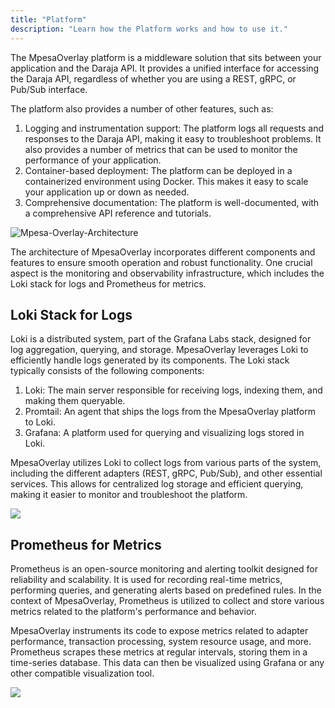 ```yaml
---
title: "Platform"
description: "Learn how the Platform works and how to use it."
---
```


The MpesaOverlay platform is a middleware solution that sits between your application and the Daraja API.
It provides a unified interface for accessing the Daraja API, regardless of whether you are using a REST, gRPC, or Pub/Sub interface.

The platform also provides a number of other features, such as:

1. Logging and instrumentation support: The platform logs all requests and responses to the Daraja API, making it easy to troubleshoot problems.
   It also provides a number of metrics that can be used to monitor the performance of your application.
2. Container-based deployment: The platform can be deployed in a containerized environment using Docker.
   This makes it easy to scale your application up or down as needed.
3. Comprehensive documentation: The platform is well-documented, with a comprehensive API reference and tutorials.

![Mpesa-Overlay-Architecture](assets/architecture.png)

The architecture of MpesaOverlay incorporates different components and features to ensure smooth operation and robust functionality.
One crucial aspect is the monitoring and observability infrastructure, which includes the Loki stack for logs and Prometheus for metrics.

## Loki Stack for Logs

Loki is a distributed system, part of the Grafana Labs stack, designed for log aggregation, querying, and storage.
MpesaOverlay leverages Loki to efficiently handle logs generated by its components. The Loki stack typically consists of the following components:

1. Loki: The main server responsible for receiving logs, indexing them, and making them queryable.
2. Promtail: An agent that ships the logs from the MpesaOverlay platform to Loki.
3. Grafana: A platform used for querying and visualizing logs stored in Loki.

MpesaOverlay utilizes Loki to collect logs from various parts of the system,
including the different adapters (REST, gRPC, Pub/Sub), and other essential services.
This allows for centralized log storage and efficient querying, making it easier to monitor and troubleshoot the platform.

<Frame type="glass" caption="Logs from protocol adapters">
  <img src="assets/logs.png" />
</Frame>

## Prometheus for Metrics

Prometheus is an open-source monitoring and alerting toolkit designed for reliability and scalability.
It is used for recording real-time metrics, performing queries, and generating alerts based on predefined rules.
In the context of MpesaOverlay, Prometheus is utilized to collect and store various metrics related to the platform's performance and behavior.

MpesaOverlay instruments its code to expose metrics related to adapter performance, transaction processing, system resource usage, and more.
Prometheus scrapes these metrics at regular intervals, storing them in a time-series database.
This data can then be visualized using Grafana or any other compatible visualization tool.

<Frame type="glass" caption="metrics from gRPC adapter">
  <img src="assets/metrics.png" />
</Frame>
